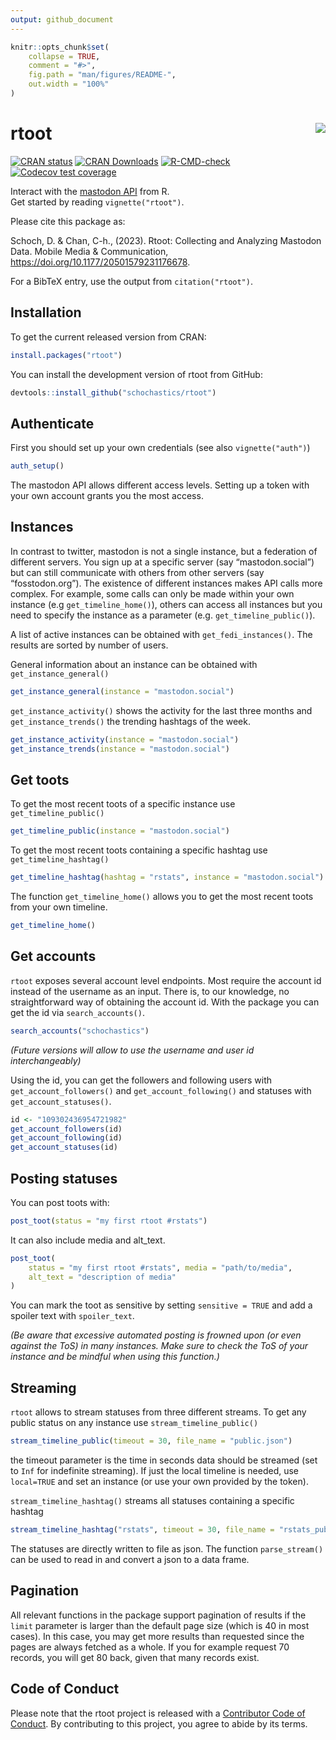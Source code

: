 ```yaml
---
output: github_document
---
```


<!-- README.md is generated from README.Rmd. Please edit that file -->

```r
knitr::opts_chunk$set(
    collapse = TRUE,
    comment = "#>",
    fig.path = "man/figures/README-",
    out.width = "100%"
)
```

# rtoot <img src="man/figures/logo.png" align="right"/>

<!-- badges: start -->
[![CRAN status](https://www.r-pkg.org/badges/version/rtoot)](https://CRAN.R-project.org/package=rtoot)
[![CRAN Downloads](http://cranlogs.r-pkg.org/badges/rtoot)](https://CRAN.R-project.org/package=rtoot)
[![R-CMD-check](https://github.com/gesistsa/rtoot/actions/workflows/R-CMD-check.yaml/badge.svg)](https://github.com/gesistsa/rtoot/actions/workflows/R-CMD-check.yaml)
[![Codecov test coverage](https://codecov.io/gh/gesistsa/rtoot/branch/main/graph/badge.svg)](https://app.codecov.io/gh/gesistsa/rtoot?branch=main)

<!-- badges: end -->

Interact with the [mastodon API](https://docs.joinmastodon.org/api/) from R.  
Get started by reading `vignette("rtoot")`.

Please cite this package as:

Schoch, D. & Chan, C-h., (2023). Rtoot: Collecting and Analyzing Mastodon Data. Mobile Media & Communication, [https://doi.org/10.1177/20501579231176678](https://doi.org/10.1177/20501579231176678).

For a BibTeX entry, use the output from `citation("rtoot")`.

## Installation

To get the current released version from CRAN:

```r
install.packages("rtoot")
```


You can install the development version of rtoot from GitHub:

```r
devtools::install_github("schochastics/rtoot")
```

## Authenticate

First you should set up your own credentials (see also `vignette("auth")`)

```r
auth_setup()
```
The mastodon API allows different access levels. Setting up a token with your own account grants you the most access. 

## Instances

In contrast to twitter, mastodon is not a single instance, but a federation of different servers.
You sign up at a specific server (say "mastodon.social") but can still communicate with others from other servers (say "fosstodon.org"). The existence of different instances makes API calls more complex.
For example, some calls can only be made within your own instance (e.g `get_timeline_home()`), others can access all instances but you need to specify the instance as a parameter (e.g. `get_timeline_public()`). 

A list of active instances can be obtained with `get_fedi_instances()`. The results are sorted by number of users.

General information about an instance can be obtained with `get_instance_general()`

```r
get_instance_general(instance = "mastodon.social")
```

`get_instance_activity()` shows the activity for the last three months and `get_instance_trends()` the trending hashtags of the week.

```r
get_instance_activity(instance = "mastodon.social")
get_instance_trends(instance = "mastodon.social")
```

## Get toots

To get the most recent toots of a specific instance use `get_timeline_public()`
```r
get_timeline_public(instance = "mastodon.social")
```

To get the most recent toots containing a specific hashtag use `get_timeline_hashtag()`

```r
get_timeline_hashtag(hashtag = "rstats", instance = "mastodon.social")
```

The function `get_timeline_home()` allows you to get the most recent toots from your own timeline.

```r
get_timeline_home()
```

## Get accounts

`rtoot` exposes several account level endpoints. Most require the account id instead of the username as an input. There is, to our knowledge, no straightforward way of obtaining the account id. With the package you can get the id via `search_accounts()`.

```r
search_accounts("schochastics")
```

*(Future versions will allow to use the username and user id interchangeably)*

Using the id, you can get the followers and following users with `get_account_followers()` and
`get_account_following()` and statuses with `get_account_statuses()`.

```r
id <- "109302436954721982"
get_account_followers(id)
get_account_following(id)
get_account_statuses(id)
```


## Posting statuses

You can post toots with:
```r
post_toot(status = "my first rtoot #rstats")
```

It can also include media and alt_text.

```r
post_toot(
    status = "my first rtoot #rstats", media = "path/to/media",
    alt_text = "description of media"
)
```

You can mark the toot as sensitive by setting `sensitive = TRUE` and add a spoiler text with `spoiler_text`.

*(Be aware that excessive automated posting is frowned upon (or even against the ToS) in many instances. Make sure to check the ToS of your instance and be mindful when using this function.)*

## Streaming 

`rtoot` allows to stream statuses from three different streams.
To get any public status on any instance use `stream_timeline_public()`
```r
stream_timeline_public(timeout = 30, file_name = "public.json")
```
the timeout parameter is the time in seconds data should be streamed (set to `Inf` for indefinite streaming). If just the local timeline is needed, use `local=TRUE` and set an instance (or use your own provided by the token).

`stream_timeline_hashtag()` streams all statuses containing a specific hashtag

```r
stream_timeline_hashtag("rstats", timeout = 30, file_name = "rstats_public.json")
```

The statuses are directly written to file as json. The function `parse_stream()` can be used
to read in and convert a json to a data frame.

## Pagination

All relevant functions in the package support pagination of results if the `limit` parameter is larger than the default page size (which is 40 in most cases). In this case, you may get more results than requested since the pages are always fetched as a whole. If you for example request 70 records, you will get 80 back, given that many records exist.
 

## Code of Conduct
  
Please note that the rtoot project is released with a [Contributor Code of Conduct](https://contributor-covenant.org/version/2/1/CODE_OF_CONDUCT.html). By contributing to this project, you agree to abide by its terms.
